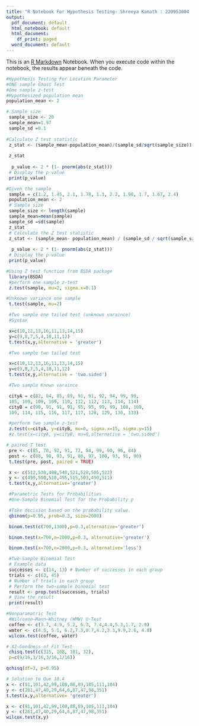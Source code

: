 ---
title: "R Notebook For Hypothesis Testing- Shreeya Kamath : 220953004 ; CCE c "
output:
  pdf_document: default
  html_notebook: default
  html_document:
    df_print: paged
  word_document: default
---

This is an [R Markdown](http://rmarkdown.rstudio.com) Notebook. When you execute code within the notebook, the results appear beneath the code. 


```{r}

#Hypothesis Testing For Location Parameter
#ONE sample Gauss Test
#One sample z-test
#Hypothesized population mean
population_mean <- 2

# Sample size
 sample_size <- 20
 sample_mean=1.97
 sample_sd =0.1
 
#Calculate Z test statistic
 z_stat <- (sample_mean-population_mean)/(sample_sd/sqrt(sample_size))
 
 z_stat
 
  p_value <- 2 * (1- pnorm(abs(z_stat)))
 # Display the p-value
 print(p_value)
```

```{r}
#Given the sample
 sample = c(1.2, 1.45, 2.1, 1.78, 1.3, 2.2, 1.98, 1.7, 1.67, 2.4)
 population_mean <- 2
 # Sample size
 sample_size <- length(sample)
 sample_mean=mean(sample)
 sample_sd =sd(sample)
 z_stat
 # Calculate the Z test statistic
 z_stat <- (sample_mean- population_mean) / (sample_sd / sqrt(sample_size))
 
  p_value <- 2 * (1- pnorm(abs(z_stat)))
 # Display the p-value
 print(p_value)
```
```{r}
#Using Z test function from BSDA package
 library(BSDA)
 #perform one sample z-test
 z.test(sample, mu=2, sigma.x=0.1)
```
```{r}
#Unknown variance one sample
 t.test(sample, mu=2)
```
```{r}
 #Two sample one tailed test (unknown varaince)
 #Syntax

 x=c(10,12,13,16,11,13,14,15)
 y=c(9,8,7,5,4,10,11,12)
 t.test(x,y,alternative = 'greater')
```
```{r}
 #Two sample two tailed test

 x=c(10,12,13,16,11,13,14,15)
 y=c(9,8,7,5,4,10,11,12)
 t.test(x,y,alternative = 'two.sided')
```


```{r}
 #Two sample Known varaince

 cityA = c(82, 84, 85, 89, 91, 91, 92, 94, 99, 99,
 105, 109, 109, 109, 110, 112, 112, 113, 114, 114)
 cityB = c(90, 91, 91, 91, 95, 95, 99, 99, 108, 109,
 109, 114, 115, 116, 117, 117, 128, 129, 130, 133)
```


```{r}
 #perform two sample z-test
 z.test(x=cityA, y=cityB, mu=0, sigma.x=15, sigma.y=15)
 #z.test(x=cityA, y=cityB, mu=0,alternative = 'two.sided')
```


```{r}
# paired T test
 pre <- c(85, 78, 92, 91, 72, 84, 99, 90, 96, 84)
 post <- c(88, 90, 93, 91, 80, 97, 100, 93, 91, 90)
 t.test(pre, post, paired = TRUE)
```


```{r}
 x <- c(512,530,498,540,521,528,505,523)
 y <- c(499,500,510,495,515,503,490,511)
 t.test(x,y,alternative='greater')

```


```{r}
 #Parametric Tests for Probabilities
 #One-Sample Binomial Test for the Probability p

 #Take decision based on the probability value.
 qbinom(p=0.95, prob=0.3, size=2000)
```


```{r}
 binom.test(c(700,1300),p=0.3,alternative='greater')
```


```{r}
 binom.test(x=700,n=2000,p=0.3, alternative='greater')
```


```{r}
 binom.test(x=700,n=2000,p=0.3, alternative='less')
```





```{r}
 #Two-Sample Binomial Test
 # Example data
 successes <- c(14, 13) # Number of successes in each group
 trials <- c(63, 45)
 # Number of trials in each group
 # Perform the two-sample binomial test
 result <- prop.test(successes, trials)
 # View the result
 print(result)
```


```{r}
#Nonparamatric Test
 #Wilcoxon–Mann–Whitney (WMW) U-Test
 coffee <- c(3.7, 4.9, 5.2, 6.3, 7.4,4.4,5.3,1.7, 2.9)
 water <- c(4.5, 5.1, 6.2,7.3,8.7,4.2,3.3,9.9,2.6, 4.8)
 wilcox.test(coffee, water)
```


```{r}
# X2-Goodness of Fit Test
 chisq.test(c(315, 108, 101, 32),
 p=c(9/16,3/16,3/16,1/16))
```


```{r}
qchisq(df=3, p=0.95)
```


```{r}
# Solution to Que 10.4
x <- c(91,101,42,99,108,88,89,105,111,104)
y <- c(261,47,40,29,64,6,87,47,98,351)
t.test(x,y,alternative= 'greater')

```

```{r}
x <- c(91,101,42,99,108,88,89,105,111,104)
y <- c(261,47,40,29,64,6,87,47,98,351)
wilcox.test(x,y)
```

